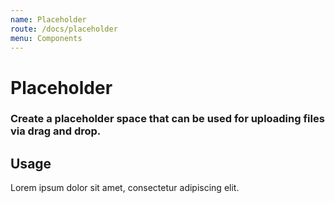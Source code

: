 ```yaml
---
name: Placeholder
route: /docs/placeholder
menu: Components
---
```



# Placeholder
### Create a placeholder space that can be used for uploading files via drag and drop.

## Usage
<Playground>
  <Placeholder className="uk-text-center">
    Lorem ipsum dolor sit amet, consectetur adipiscing elit.
  </Placeholder>
</Playground>
